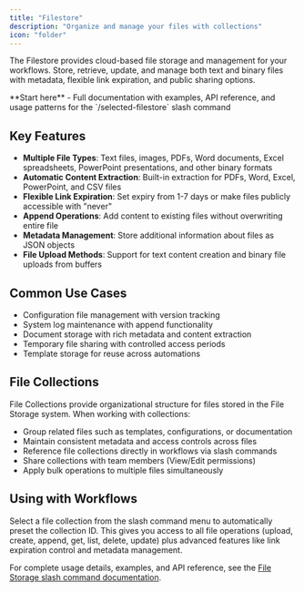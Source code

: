 ```yaml
---
title: "Filestore"
description: "Organize and manage your files with collections"
icon: "folder"
---
```


The Filestore provides cloud-based file storage and management for your workflows. Store, retrieve, update, and manage both text and binary files with metadata, flexible link expiration, and public sharing options.

<Card title="📖 Complete Filestore Guide" icon="code" href="/slash-commands/filestorage">
  **Start here** - Full documentation with examples, API reference, and usage patterns for the `/selected-filestore` slash command
</Card>

## Key Features

- **Multiple File Types**: Text files, images, PDFs, Word documents, Excel spreadsheets, PowerPoint presentations, and other binary formats
- **Automatic Content Extraction**: Built-in extraction for PDFs, Word, Excel, PowerPoint, and CSV files
- **Flexible Link Expiration**: Set expiry from 1-7 days or make files publicly accessible with "never"
- **Append Operations**: Add content to existing files without overwriting entire file
- **Metadata Management**: Store additional information about files as JSON objects
- **File Upload Methods**: Support for text content creation and binary file uploads from buffers

## Common Use Cases

- Configuration file management with version tracking
- System log maintenance with append functionality
- Document storage with rich metadata and content extraction
- Temporary file sharing with controlled access periods
- Template storage for reuse across automations

## File Collections

File Collections provide organizational structure for files stored in the File Storage system. When working with collections:

- Group related files such as templates, configurations, or documentation
- Maintain consistent metadata and access controls across files
- Reference file collections directly in workflows via slash commands
- Share collections with team members (View/Edit permissions)
- Apply bulk operations to multiple files simultaneously

## Using with Workflows

Select a file collection from the slash command menu to automatically preset the collection ID. This gives you access to all file operations (upload, create, append, get, list, delete, update) plus advanced features like link expiration control and metadata management.

For complete usage details, examples, and API reference, see the [File Storage slash command documentation](/slash-commands/filestorage). 